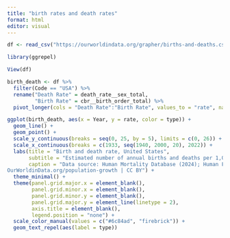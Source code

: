 ```yaml
---
title: "birth rates and death rates"
format: html
editor: visual
---
```


```r
df <- read_csv("https://ourworldindata.org/grapher/births-and-deaths.csv?v=1&csvType=full&useColumnShortNames=true")

library(ggrepel)


```


```r
View(df)

birth_death <- df %>% 
  filter(Code == "USA") %>% 
  rename("Death Rate" = death_rate__sex_total, 
         "Birth Rate" = cbr__birth_order_total) %>% 
  pivot_longer(cols = "Death Rate":"Birth Rate", values_to = "rate", names_to = "type")
```


```r
ggplot(birth_death, aes(x = Year, y = rate, color = type)) +
  geom_line() +
  geom_point() +
  scale_y_continuous(breaks = seq(0, 25, by = 5), limits = c(0, 26)) +
  scale_x_continuous(breaks = c(1933, seq(1940, 2000, 20), 2022)) +
  labs(title = "Birth and death rate, United States",
       subtitle = "Estimated number of annual births and deaths per 1,000",
       caption = "Data source: Human Mortality Database (2024); Human Fertility Database (2024) – Learn more about this data\n
OurWorldinData.org/population-growth | CC BY") +
  theme_minimal() +
  theme(panel.grid.major.x = element_blank(),
        panel.grid.minor.x = element_blank(),
        panel.grid.minor.y = element_blank(),
        panel.grid.major.y = element_line(linetype = 2),
        axis.title = element_blank(),
        legend.position = "none") +
  scale_color_manual(values = c("#6c84ad", "firebrick")) +
  geom_text_repel(aes(label = type))
  

```
